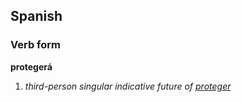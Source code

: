 ==Spanish==
===Verb form===
'''protegerá'''

# ''third-person singular indicative future of [[proteger]]''